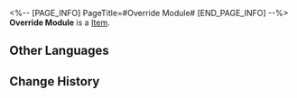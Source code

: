 <%-- [PAGE_INFO]
PageTitle=#Override Module#
[END_PAGE_INFO] --%>
{{Item Infobox
|title       = Override Module
|id          = 140237
|image       = Item Override Module.png
|type        = 
|invCategory = Missions
|rarity      = 3
|effect      = 
|description = The computer module that Zhongshan handed to you. Adding it to those damaged automatons seems to be able to "resurrect them from the dead." Somehow, this module also has a solar panel attached to it.
}}
'''Override Module''' is a [[Item]].

==Other Languages==
{{Other Languages
|en   = Override Module
|zhs  = 超控模块
|zht  = 超控模組
|ja   = オーバーライド・モジュール
|ko   = 슈퍼 제어 모듈
|es   = Módulo de sustitución
|fr   = Module de contrôle
|ru   = Обходной модуль
|th   = โมดูลทดแทน
|vi   = Mô-Đun Điều Khiển
|de   = Überbrückungsmodul
|id   = Modul Pengontrol Super
|pt   = Módulo de Substituição
}}

==Change History==
{{Change History|2.0}}